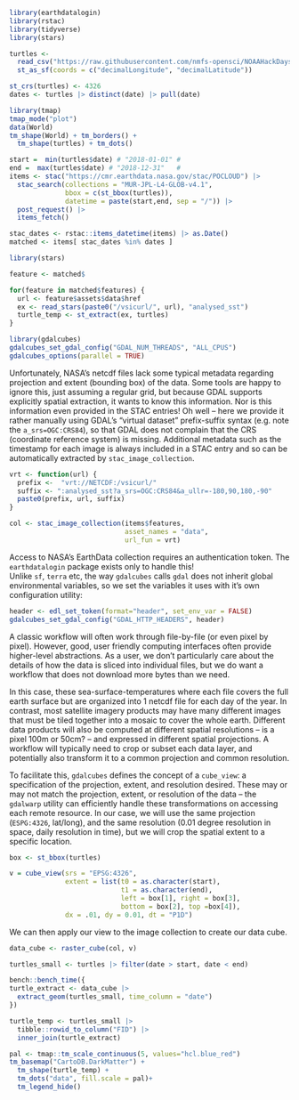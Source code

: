 
```r
library(earthdatalogin)
library(rstac)
library(tidyverse)
library(stars)
```


```r
turtles <- 
  read_csv("https://raw.githubusercontent.com/nmfs-opensci/NOAAHackDays-2024/main/r-tutorials/data/occ_all.csv") |> 
  st_as_sf(coords = c("decimalLongitude", "decimalLatitude"))

st_crs(turtles) <- 4326
dates <- turtles |> distinct(date) |> pull(date)

```

```r
library(tmap)
tmap_mode("plot")
data(World)
tm_shape(World) + tm_borders() + 
  tm_shape(turtles) + tm_dots()
```


```r
start =  min(turtles$date) # "2018-01-01" #
end =  max(turtles$date) # "2018-12-31"   #
items <- stac("https://cmr.earthdata.nasa.gov/stac/POCLOUD") |>
  stac_search(collections = "MUR-JPL-L4-GLOB-v4.1",
              bbox = c(st_bbox(turtles)),
              datetime = paste(start,end, sep = "/")) |>
  post_request() |>
  items_fetch()
```



```r
stac_dates <- rstac::items_datetime(items) |> as.Date()
matched <- items[ stac_dates %in% dates ]

```



```r
library(stars)

feature <- matched$

for(feature in matched$features) {
  url <- feature$assets$data$href
  ex <- read_stars(paste0("/vsicurl/", url), "analysed_sst")
  turtle_temp <- st_extract(ex, turtles)
}
```


```r
library(gdalcubes)
gdalcubes_set_gdal_config("GDAL_NUM_THREADS", "ALL_CPUS")
gdalcubes_options(parallel = TRUE)
```


Unfortunately, NASA's netcdf files lack some typical metadata regarding projection and extent (bounding box) of the data.  Some tools are happy to ignore this, just assuming a regular grid, but because GDAL supports explicitly spatial extraction, it wants to know this information.  Nor is this information even provided in the STAC entries! Oh well -- here we provide it rather manually using GDAL's "virtual dataset" prefix-suffix syntax (e.g. note the `a_srs=OGC:CRS84`), so that GDAL does not complain that the CRS (coordinate reference system) is missing.  Additional metadata such as the timestamp for each image is always included in a STAC entry and so can be automatically extracted by `stac_image_collection`.  

```r
vrt <- function(url) {
  prefix <-  "vrt://NETCDF:/vsicurl/"
  suffix <- ":analysed_sst?a_srs=OGC:CRS84&a_ullr=-180,90,180,-90"
  paste0(prefix, url, suffix)
}
```

```r
col <- stac_image_collection(items$features,
                             asset_names = "data",
                             url_fun = vrt)
```

Access to NASA's EarthData collection requires an authentication token.
The `earthdatalogin` package exists only to handle this!  
Unlike `sf`, `terra` etc, the way `gdalcubes` calls `gdal` 
does not inherit global environmental variables, so 
we set the variables it uses with it's own configuration utility:
  
```r
header <- edl_set_token(format="header", set_env_var = FALSE)
gdalcubes_set_gdal_config("GDAL_HTTP_HEADERS", header)
```


A classic workflow will often work through file-by-file (or even pixel by pixel).
However, good, user friendly computing interfaces often provide higher-level abstractions.
As a user, we don't particularly care about the details of how the data is sliced into
individual files, but we do want a workflow that does not download more bytes than we need.

In this case, these sea-surface-temperatures where each file covers the full earth surface but are organized into 1 netcdf file for each day of the year.  In contrast, most satellite imagery products may have many different images that must be tiled together into a mosaic to cover the whole earth.  Different data products will also be computed at different spatial resolutions -- is a pixel 100m or 50cm? -- and expressed in different spatial projections.  A workflow will typically need to crop or subset each data layer, and potentially also transform it to a common projection and common resolution.

To facilitate this, `gdalcubes` defines the concept of a `cube_view`: a specification of the projection, extent, and resolution desired.  These may or may not match the projection, extent, or resolution of the data -- the `gdalwarp` utility can efficiently handle these transformations on accessing each remote resource.  In our case, we will use the same projection (`ESPG:4326`, lat/long), and the same resolution (0.01 degree resolution in space, daily resolution in time), but we will crop the spatial extent to a specific location.

```r
box <- st_bbox(turtles)

v = cube_view(srs = "EPSG:4326",
              extent = list(t0 = as.character(start), 
                            t1 = as.character(end),
                            left = box[1], right = box[3],
                            bottom = box[2], top =box[4]),
              dx = .01, dy = 0.01, dt = "P1D")
```

We can then apply our view to the image collection to create our data cube.

```r
data_cube <- raster_cube(col, v)  
```

```r
turtles_small <- turtles |> filter(date > start, date < end)
```


```r
bench::bench_time({
turtle_extract <- data_cube |> 
  extract_geom(turtles_small, time_column = "date")
})
```




```r
turtle_temp <- turtles_small |> 
  tibble::rowid_to_column("FID") |>
  inner_join(turtle_extract)

pal <- tmap::tm_scale_continuous(5, values="hcl.blue_red")
tm_basemap("CartoDB.DarkMatter") +
  tm_shape(turtle_temp) + 
  tm_dots("data", fill.scale = pal)+     
  tm_legend_hide()
```
